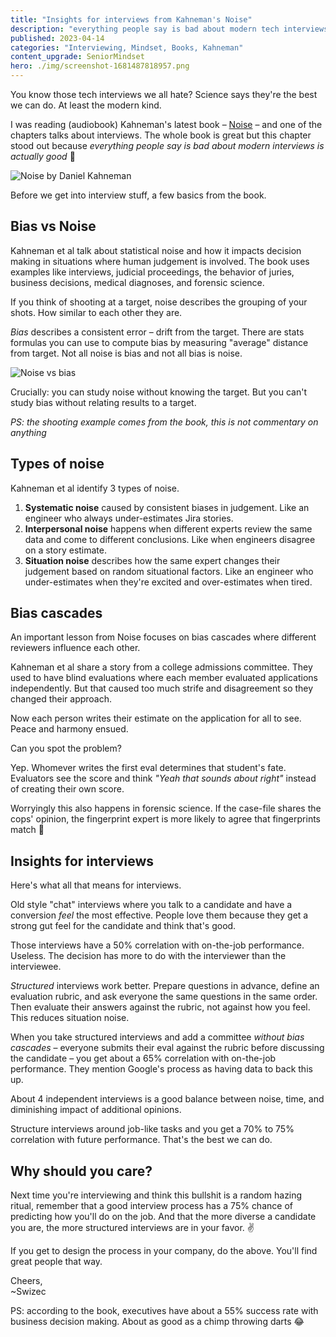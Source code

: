 ```yaml
---
title: "Insights for interviews from Kahneman's Noise"
description: "everything people say is bad about modern tech interviews is actually good 🤯"
published: 2023-04-14
categories: "Interviewing, Mindset, Books, Kahneman"
content_upgrade: SeniorMindset
hero: ./img/screenshot-1681487818957.png
---
```


You know those tech interviews we all hate? Science says they're the best we can do. At least the modern kind.

I was reading (audiobook) Kahneman's latest book – [Noise](https://en.wikipedia.org/wiki/Noise:_A_Flaw_in_Human_Judgment) – and one of the chapters talks about interviews. The whole book is great but this chapter stood out because _everything people say is bad about modern interviews is actually good_ 🤯

![Noise by Daniel Kahneman](./img/Noise-by-Daniel-Kahneman2gd1ei.jpeg)

Before we get into interview stuff, a few basics from the book.

## Bias vs Noise

Kahneman et al talk about statistical noise and how it impacts decision making in situations where human judgement is involved. The book uses examples like interviews, judicial proceedings, the behavior of juries, business decisions, medical diagnoses, and forensic science.

If you think of shooting at a target, noise describes the grouping of your shots. How similar to each other they are.

_Bias_ describes a consistent error – drift from the target. There are stats formulas you can use to compute bias by measuring "average" distance from target. Not all noise is bias and not all bias is noise.

![Noise vs bias](./img/Noise-vs-biasiae648.png)

Crucially: you can study noise without knowing the target. But you can't study bias without relating results to a target.

_PS: the shooting example comes from the book, this is not commentary on anything_

## Types of noise

Kahneman et al identify 3 types of noise.

1.  **Systematic noise** caused by consistent biases in judgement. Like an engineer who always under-estimates Jira stories.
2.  **Interpersonal noise** happens when different experts review the same data and come to different conclusions. Like when engineers disagree on a story estimate.
3.  **Situation noise** describes how the same expert changes their judgement based on random situational factors. Like an engineer who under-estimates when they're excited and over-estimates when tired.

## Bias cascades

An important lesson from Noise focuses on bias cascades where different reviewers influence each other.

Kahneman et al share a story from a college admissions committee. They used to have blind evaluations where each member evaluated applications independently. But that caused too much strife and disagreement so they changed their approach.

Now each person writes their estimate on the application for all to see. Peace and harmony ensued.

Can you spot the problem?

Yep. Whomever writes the first eval determines that student's fate. Evaluators see the score and think _"Yeah that sounds about right"_ instead of creating their own score.

Worryingly this also happens in forensic science. If the case-file shares the cops' opinion, the fingerprint expert is more likely to agree that fingerprints match 💩

## Insights for interviews

Here's what all that means for interviews.

Old style "chat" interviews where you talk to a candidate and have a conversion _feel_ the most effective. People love them because they get a strong gut feel for the candidate and think that's good.

Those interviews have a 50% correlation with on-the-job performance. Useless. The decision has more to do with the interviewer than the interviewee.

_Structured_ interviews work better. Prepare questions in advance, define an evaluation rubric, and ask everyone the same questions in the same order. Then evaluate their answers against the rubric, not against how you feel. This reduces situation noise.

When you take structured interviews and add a committee _without bias cascades_ – everyone submits their eval against the rubric before discussing the candidate – you get about a 65% correlation with on-the-job performance. They mention Google's process as having data to back this up.

About 4 independent interviews is a good balance between noise, time, and diminishing impact of additional opinions.

Structure interviews around job-like tasks and you get a 70% to 75% correlation with future performance. That's the best we can do.

## Why should you care?

Next time you're interviewing and think this bullshit is a random hazing ritual, remember that a good interview process has a 75% chance of predicting how you'll do on the job. And that the more diverse a candidate you are, the more structured interviews are in your favor. ✌️

If you get to design the process in your company, do the above. You'll find great people that way.

Cheers,<br/>
~Swizec

PS: according to the book, executives have about a 55% success rate with business decision making. About as good as a chimp throwing darts 😂
